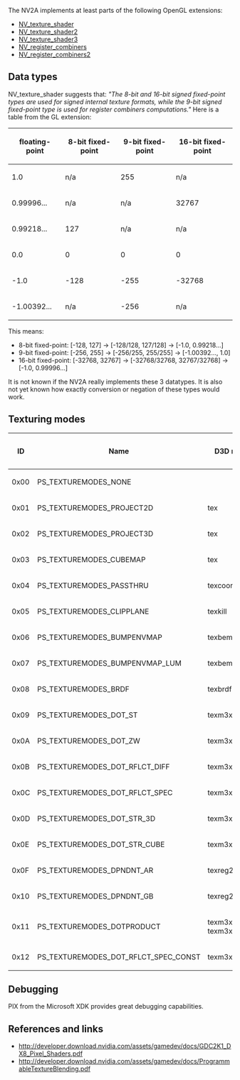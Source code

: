 The NV2A implements at least parts of the following OpenGL extensions:

* [https://www.khronos.org/registry/OpenGL/extensions/NV/NV_texture_shader.txt NV_texture_shader]
* [https://www.khronos.org/registry/OpenGL/extensions/NV/NV_texture_shader2.txt NV_texture_shader2]
* [https://www.khronos.org/registry/OpenGL/extensions/NV/NV_texture_shader3.txt NV_texture_shader3]{{citation needed}}
* [https://www.opengl.org/registry/specs/NV/register_combiners.txt NV_register_combiners]
* [https://www.opengl.org/registry/specs/NV/register_combiners2.txt NV_register_combiners2]


== Data types ==

NV_texture_shader suggests that: ''"The 8-bit and 16-bit signed fixed-point types are used for signed internal texture formats, while the 9-bit signed fixed-point type is used for register combiners computations."''
Here is a table from the GL extension:

{| class="wikitable"
! floating-point !! 8-bit fixed-point !! 9-bit fixed-point !! 16-bit fixed-point
|-
|    1.0         ||     n/a           ||      255          ||      n/a  
|-
|    0.99996...  ||     n/a           ||      n/a          ||      32767
|-
|    0.99218...  ||     127           ||      n/a          ||      n/a  
|-
|    0.0         ||     0             ||      0            ||      0
|-
|   -1.0         ||    -128           ||     -255          ||     -32768
|-
|   -1.00392...  ||     n/a           ||     -256          ||      n/a
|}

This means:

* 8-bit fixed-point: [-128, 127] &rarr; [-128/128, 127/128] &rarr; [-1.0, 0.99218...]
* 9-bit fixed-point: [-256, 255] &rarr; [-256/255, 255/255] &rarr; [-1.00392..., 1.0]
* 16-bit fixed-point: [-32768, 32767] &rarr; [-32768/32768, 32767/32768] &rarr; [-1.0, 0.99996...]

It is not known if the NV2A really implements these 3 datatypes.
It is also not yet known how exactly conversion or negation of these types would work.

== Texturing modes ==

{|class="wikitable"
!ID
!Name
!D3D name
!GL Name
!Stage 1
!Stage 2
!Stage 3
!Stage 4
!Notes
|-
|0x00
|PS_TEXTUREMODES_NONE
|
|NONE
|{{yes}}
|{{yes}}
|{{yes}}
|{{yes}}
|
|-
|0x01
|PS_TEXTUREMODES_PROJECT2D
|tex
|TEXTURE_2D
|{{yes}}
|{{yes}}
|{{yes}}
|{{yes}}
|
|-
|0x02
|PS_TEXTUREMODES_PROJECT3D
|tex
|TEXTURE_3D
|{{yes}}
|{{yes}}
|{{yes}}
|{{yes}}
|
|-
|0x03
|PS_TEXTUREMODES_CUBEMAP
|tex
|TEXTURE_CUBE_MAP_ARB
|{{yes}}
|{{yes}}
|{{yes}}
|{{yes}}
|
|-
|0x04
|PS_TEXTUREMODES_PASSTHRU
|texcoord
|PASS_THROUGH_NV
|{{yes}}
|{{yes}}
|{{yes}}
|{{yes}}
|
|-
|0x05
|PS_TEXTUREMODES_CLIPPLANE
|texkill
|CULL_FRAGMENT_NV
|{{yes}}
|{{yes}}
|{{yes}}
|{{yes}}
|
|-
|0x06
|PS_TEXTUREMODES_BUMPENVMAP
|texbem
|OFFSET_TEXTURE_2D_NV
|{{no}}
|{{yes}}
|{{yes}}
|{{yes}}
|
|-
|0x07
|PS_TEXTUREMODES_BUMPENVMAP_LUM
|texbeml
|OFFSET_TEXTURE_2D_SCALE_NV
|{{no}}
|{{yes}}
|{{yes}}
|{{yes}}
|
|-
|0x08
|PS_TEXTUREMODES_BRDF
|texbrdf
|
|{{no}}
|{{no}}
|{{yes}}
|{{yes}}
|
|-
|0x09
|PS_TEXTUREMODES_DOT_ST
|texm3x2tex?{{citation needed}}
|DOT_PRODUCT_NV{{citation needed}}
|{{no}}
|{{no}}
|{{yes}}
|{{yes}}
|
|-
|0x0A
|PS_TEXTUREMODES_DOT_ZW
|texm3x2tex?{{citation needed}}
|DOT_PRODUCT_NV{{citation needed}}
|{{no}}
|{{no}}
|{{yes}}
|{{yes}}
|
|-
|0x0B
|PS_TEXTUREMODES_DOT_RFLCT_DIFF
|texm3x3diff
|DOT_PRODUCT_DIFFUSE_CUBE_MAP_NV{{citation needed}}
|{{no}}
|{{no}}
|{{yes}}
|{{no}}
|
|-
|0x0C
|PS_TEXTUREMODES_DOT_RFLCT_SPEC
|texm3x3spec
|DOT_PRODUCT_CONST_EYE_REFLECT_CUBE_MAP_NV{{citation needed}}
|{{no}}
|{{no}}
|{{no}}
|{{yes}}
|
|-
|0x0D
|PS_TEXTUREMODES_DOT_STR_3D
|texm3x3tex
|DOT_PRODUCT_TEXTURE_3D_NV
|{{no}}
|{{no}}
|{{no}}
|{{yes}}
|
|-
|0x0E
|PS_TEXTUREMODES_DOT_STR_CUBE
|texm3x3vspec
|DOT_PRODUCT_REFLECT_CUBE_MAP_NV
|{{no}}
|{{no}}
|{{no}}
|{{yes}}
|
|-
|0x0F
|PS_TEXTUREMODES_DPNDNT_AR
|texreg2ar
|DEPENDENT_AR_TEXTURE_2D_NV
|{{no}}
|{{yes}}
|{{yes}}
|{{yes}}
|
|-
|0x10
|PS_TEXTUREMODES_DPNDNT_GB
|texreg2gb
|DEPENDENT_GB_TEXTURE_2D_NV
|{{no}}
|{{yes}}
|{{yes}}
|{{yes}}
|
|-
|0x11
|PS_TEXTUREMODES_DOTPRODUCT
|texm3x3pad<br>texm3x2pad
|DOT_PRODUCT_NV
|{{no}}
|{{yes}}
|{{yes}}
|{{no}}
|
|-
|0x12
|PS_TEXTUREMODES_DOT_RFLCT_SPEC_CONST
|texm3x3spec
|DOT_PRODUCT_CONST_EYE_REFLECT_CUBE_MAP_NV
|{{no}}
|{{no}}
|{{no}}
|{{yes}}
|
|}

== Debugging ==

PIX from the Microsoft XDK provides great debugging capabilities.

== References and links ==

* http://developer.download.nvidia.com/assets/gamedev/docs/GDC2K1_DX8_Pixel_Shaders.pdf
* http://developer.download.nvidia.com/assets/gamedev/docs/ProgrammableTextureBlending.pdf